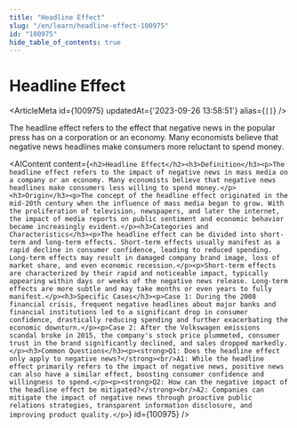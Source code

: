 ```yaml
---
title: "Headline Effect"
slug: "/en/learn/headline-effect-100975"
id: "100975"
hide_table_of_contents: true
---
```



# Headline Effect

<ArticleMeta id={100975} updatedAt={'2023-09-26 13:58:51'} alias={`[]`} />
<div className='border-solid border-b border-t-0 my-4 border-[var(--ifm-color-gray-300)]' />

The headline effect refers to the effect that negative news in the popular press has on a corporation or an economy. Many economists believe that negative news headlines make consumers more reluctant to spend money.

<AIContent content={`<h2>Headline Effect</h2><h3>Definition</h3><p>The headline effect refers to the impact of negative news in mass media on a company or an economy. Many economists believe that negative news headlines make consumers less willing to spend money.</p><h3>Origin</h3><p>The concept of the headline effect originated in the mid-20th century when the influence of mass media began to grow. With the proliferation of television, newspapers, and later the internet, the impact of media reports on public sentiment and economic behavior became increasingly evident.</p><h3>Categories and Characteristics</h3><p>The headline effect can be divided into short-term and long-term effects. Short-term effects usually manifest as a rapid decline in consumer confidence, leading to reduced spending. Long-term effects may result in damaged company brand image, loss of market share, and even economic recession.</p><p>Short-term effects are characterized by their rapid and noticeable impact, typically appearing within days or weeks of the negative news release. Long-term effects are more subtle and may take months or even years to fully manifest.</p><h3>Specific Cases</h3><p>Case 1: During the 2008 financial crisis, frequent negative headlines about major banks and financial institutions led to a significant drop in consumer confidence, drastically reducing spending and further exacerbating the economic downturn.</p><p>Case 2: After the Volkswagen emissions scandal broke in 2015, the company's stock price plummeted, consumer trust in the brand significantly declined, and sales dropped markedly.</p><h3>Common Questions</h3><p><strong>Q1: Does the headline effect only apply to negative news?</strong><br/>A1: While the headline effect primarily refers to the impact of negative news, positive news can also have a similar effect, boosting consumer confidence and willingness to spend.</p><p><strong>Q2: How can the negative impact of the headline effect be mitigated?</strong><br/>A2: Companies can mitigate the impact of negative news through proactive public relations strategies, transparent information disclosure, and improving product quality.</p>`} id={100975} />
